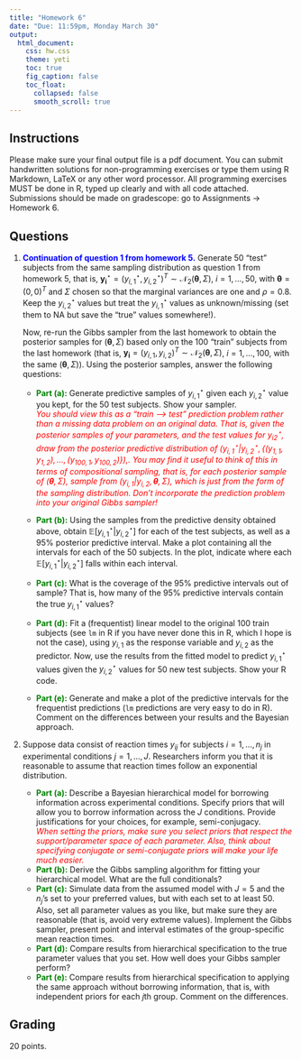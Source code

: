 ```yaml
---
title: "Homework 6"
date: "Due: 11:59pm, Monday March 30"
output: 
  html_document: 
    css: hw.css
    theme: yeti
    toc: true
    fig_caption: false
    toc_float:
      collapsed: false
      smooth_scroll: true
---
```


## Instructions

Please make sure your final output file is a pdf document. You can submit handwritten solutions for non-programming exercises or type them using R Markdown, LaTeX or any other word processor. All programming exercises MUST be done in R, typed up clearly and with all code attached. Submissions should be made on gradescope: go to Assignments $\rightarrow$ Homework 6.

## Questions

1. <font color="blue">**Continuation of question 1 from homework 5.**</font>
<!-- Recall that in part (d) of question 1 from homework 5, you were asked: given $y_{i,2}$ values for 50 new (test) subjects, describe in as much detail as possible, how you would use the Gibbs sampler to predict new $y_{i,1}$ values, given the $y_{i,2}$ values, from the "conditional posterior predictive distribution" of $(y_{i,1} | y_{i,2})$. -->
Generate 50 "test" subjects from the same sampling distribution as question 1 from homework 5, that is, $\boldsymbol{y_i}^\star = (y_{i,1}^\star,y_{i,2}^\star)^T \sim \mathcal{N}_2(\boldsymbol{\theta}, \Sigma)$, $i = 1, \ldots, 50$, with $\boldsymbol{\theta} = (0,0)^T$ and $\Sigma$ chosen so that the marginal variances are one and $\rho = 0.8$. Keep the $y_{i,2}^\star$ values but treat the $y_{i,1}^\star$ values as unknown/missing (set them to NA but save the "true" values somewhere!).
    
    Now, re-run the Gibbs sampler from the last homework to obtain the posterior samples for $(\boldsymbol{\theta}, \Sigma)$ based only on the 100 "train" subjects from the last homework (that is, $\boldsymbol{y_i} = (y_{i,1},y_{i,2})^T \sim \mathcal{N}_2(\boldsymbol{\theta}, \Sigma)$, $i = 1, \ldots, 100$, with the same $(\boldsymbol{\theta}, \Sigma)$). Using the posterior samples, answer the following questions:
    + <font color="green">**Part (a):**</font> Generate predictive samples of $y_{i,1}^\star$ given each $y_{i,2}^\star$ value you kept, for the 50 test subjects. Show your sampler.  
      <font color="red">*You should view this as a "train --> test" prediction problem rather than a missing data problem on an original data. That is, given the posterior samples of your parameters, and the test values for $y_{i2}^\star$, draw from the posterior predictive distribution of $(y_{i,1}^\star | y_{i,2}^\star, \{(y_{1,1},y_{1,2}), \ldots, (y_{100,1},y_{100,2})\})$,. You may find it useful to think of this in terms of compositional sampling, that is, for each posterior sample of $(\boldsymbol{\theta}, \Sigma)$, sample from $(y_{i,1} | y_{i,2}, \boldsymbol{\theta}, \Sigma)$, which is just from the form of the sampling distribution. Don't incorporate the prediction problem into your original Gibbs sampler!*</font>
      
    + <font color="green">**Part (b):**</font> Using the samples from the predictive density obtained above, obtain $\mathbb{E}[y_{i,1}^\star | y_{i,2}^\star]$ for each of the test subjects, as well as a 95% posterior predictive interval. Make a plot containing all the intervals for each of the 50 subjects. In the plot, indicate where each $\mathbb{E}[y_{i,1}^\star | y_{i,2}^\star]$ falls within each interval.
    + <font color="green">**Part (c):**</font> What is the coverage of the 95% predictive intervals out of sample? That is, how many of the 95% predictive intervals contain the true $y_{i,1}^\star$ values?
    + <font color="green">**Part (d):**</font> Fit a (frequentist) linear model to the original 100 train subjects (see `lm` in R if you have never done this in R, which I hope is not the case), using $y_{i,1}$ as the response variable and $y_{i,2}$ as the predictor. Now, use the results from the fitted model to predict $y_{i,1}^\star$ values given the $y_{i,2}^\star$ values for 50 new test subjects. Show your R code.
    + <font color="green">**Part (e):**</font> Generate and make a plot of the predictive intervals for the frequentist predictions (`lm` predictions are very easy to do in R). Comment on the differences between your results and the Bayesian approach.

    
2. Suppose data consist of reaction times $y_{ij}$ for subjects $i = 1, \ldots, n_j$ in experimental conditions $j = 1, \ldots, J$. Researchers inform you that it is reasonable to assume that reaction times follow an exponential distribution.
    + <font color="green">**Part (a):**</font> Describe a Bayesian hierarchical model for borrowing information across experimental conditions. Specify priors that will allow you to borrow information across the $J$ conditions. Provide justifications for your choices, for example, semi-conjugacy.  
    <font color="red">*When setting the priors, make sure you select priors that respect the support/parameter space of each parameter. Also, think about specifying conjugate or semi-conjugate priors will make your life much easier.*</font>
    + <font color="green">**Part (b):**</font> Derive the Gibbs sampling algorithm for fitting your hierarchical model. What are the full conditionals?
    + <font color="green">**Part (c):**</font> Simulate data from the assumed model with $J = 5$ and the $n_j$'s set to your preferred values, but with each set to at least 50. Also, set all parameter values as you like, but make sure they are reasonable (that is, avoid very extreme values). Implement the Gibbs sampler, present point and interval estimates of the group-specific mean reaction times.
    + <font color="green">**Part (d):**</font> Compare results from hierarchical specification to the true parameter values that you set. How well does your Gibbs sampler perform?
    + <font color="green">**Part (e):**</font> Compare results from hierarchical specification to applying the same approach without borrowing information, that is, with independent priors for each $j$th group. Comment on the differences.
    

  
## Grading

20 points.
  
